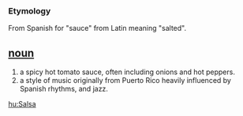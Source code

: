 === Etymology ===
From Spanish for "sauce" from Latin meaning "salted".

== [[noun]] ==
#a spicy hot tomato sauce, often including onions and hot peppers.
#a style of music originally from Puerto Rico heavily influenced by Spanish rhythms, and jazz.

[[hu:Salsa]]